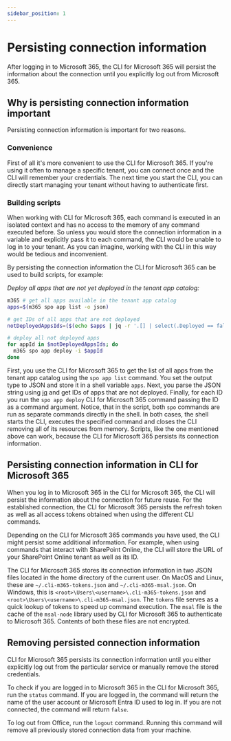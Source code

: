 ```yaml
---
sidebar_position: 1
---
```


# Persisting connection information

After logging in to Microsoft 365, the CLI for Microsoft 365 will persist the information about the connection until you explicitly log out from Microsoft 365.

## Why is persisting connection information important

Persisting connection information is important for two reasons.

### Convenience

First of all it's more convenient to use the CLI for Microsoft 365. If you're using it often to manage a specific tenant, you can connect once and the CLI will remember your credentials. The next time you start the CLI, you can directly start managing your tenant without having to authenticate first.

### Building scripts

When working with CLI for Microsoft 365, each command is executed in an isolated context and has no access to the memory of any command executed before. So unless you would store the connection information in a variable and explicitly pass it to each command, the CLI would be unable to log in to your tenant. As you can imagine, working with the CLI in this way would be tedious and inconvenient.

By persisting the connection information the CLI for Microsoft 365 can be used to build scripts, for example:

_Deploy all apps that are not yet deployed in the tenant app catalog:_

```sh
m365 # get all apps available in the tenant app catalog
apps=$(m365 spo app list -o json)

# get IDs of all apps that are not deployed
notDeployedAppsIds=($(echo $apps | jq -r '.[] | select(.Deployed == false) | {ID} | .[]'))

# deploy all not deployed apps
for appId in $notDeployedAppsIds; do
  m365 spo app deploy -i $appId
done
```

First, you use the CLI for Microsoft 365 to get the list of all apps from the tenant app catalog using the `spo app list` command. You set the output type to JSON and store it in a shell variable `apps`. Next, you parse the JSON string using [jq](https://stedolan.github.io/jq/) and get IDs of apps that are not deployed. Finally, for each ID you run the `spo app deploy` CLI for Microsoft 365 command passing the ID as a command argument. Notice, that in the script, both `spo` commands are run as separate commands directly in the shell. In both cases, the shell starts the CLI, executes the specified command and closes the CLI removing all of its resources from memory. Scripts, like the one mentioned above can work, because the CLI for Microsoft 365 persists its connection information.

## Persisting connection information in CLI for Microsoft 365

When you log in to Microsoft 365 in the CLI for Microsoft 365, the CLI will persist the information about the connection for future reuse. For the established connection, the CLI for Microsoft 365 persists the refresh token as well as all access tokens obtained when using the different CLI commands.

Depending on the CLI for Microsoft 365 commands you have used, the CLI might persist some additional information. For example, when using commands that interact with SharePoint Online, the CLI will store the URL of your SharePoint Online tenant as well as its ID.

The CLI for Microsoft 365 stores its connection information in two JSON files located in the home directory of the current user. On MacOS and Linux, these are `~/.cli-m365-tokens.json` and `~/.cli-m365-msal.json`. On Windows, this is `<root>\Users\<username>\.cli-m365-tokens.json` and `<root>\Users\<username>\.cli-m365-msal.json`. The `tokens` file serves as a quick lookup of tokens to speed up command execution. The `msal` file is the cache of the `msal-node` library used by CLI for Microsoft 365 to authenticate to Microsoft 365. Contents of both these files are not encrypted.

## Removing persisted connection information

CLI for Microsoft 365 persists its connection information until you either explicitly log out from the particular service or manually remove the stored credentials.

To check if you are logged in to Microsoft 365 in the CLI for Microsoft 365, run the `status` command. If you are logged in, the command will return the name of the user account or Microsoft Entra ID used to log in. If you are not connected, the command will return `false`.

To log out from Office, run the `logout` command. Running this command will remove all previously stored connection data from your machine.
